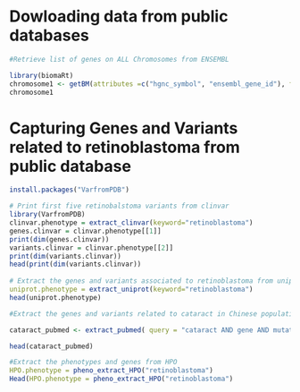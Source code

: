 # Dowloading data from public databases

```r
#Retrieve list of genes on ALL Chromosomes from ENSEMBL

library(biomaRt)
chromosome1 <- getBM(attributes =c("hgnc_symbol", "ensembl_gene_id"), filters="chromosome name", values="1", mart=ensembl_mart)
chromosome1
```

# Capturing Genes and Variants related to retinoblastoma from public database
```r
install.packages("VarfromPDB")

# Print first five retinobalstoma variants from clinvar
library(VarfromPDB)
clinvar.phenotype = extract_clinvar(keyword="retinoblastoma") 
genes.clinvar = clinvar.phenotype[[1]] 
print(dim(genes.clinvar))
variants.clinvar = clinvar.phenotype[[2]] 
print(dim(variants.clinvar))
head(print(dim(variants.clinvar))
     
# Extract the genes and variants associated to retinoblastoma from uniprot
uniprot.phenotype = extract_uniprot(keyword="retinoblastoma")
head(uniprot.phenotype)

#Extract the genes and variants related to cataract in Chinese populations from PubMed

cataract_pubmed <- extract_pubmed( query = "cataract AND gene AND mutation AND chinese NOT meta analysis", keyword="cataract", localPDB="/public/home/czf/project/rare.disease/localPDB")

head(cataract_pubmed)

#Extract the phenotypes and genes from HPO
HPO.phenotype = pheno_extract_HPO("retinoblastoma")
Head(HPO.phenotype = pheno_extract_HPO("retinoblastoma")
```


